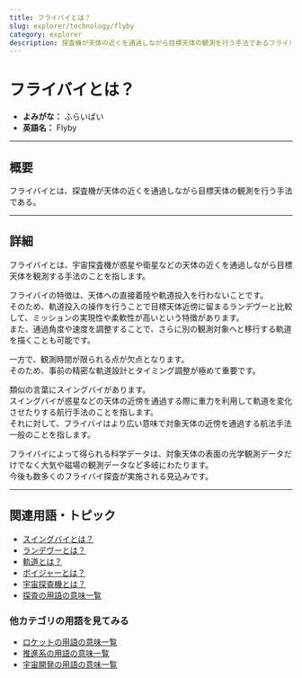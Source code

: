 ```yaml
---
title: フライバイとは？
slug: explorer/technology/flyby
category: explorer
description: 探査機が天体の近くを通過しながら目標天体の観測を行う手法であるフライバイの意味・定義・内容について解説します。  
---
```



<Head>
  <script type="application/ld+json">
    {`{
      "@context": "https://schema.org",
      "@type": "DefinedTerm",
      "name": "フライバイ",
      "inDefinedTermSet": "https://www.space-portal.org",
      "termCode": "explorer/technology/flyby",
      "description": "探査機が天体の近くを通過しながら目標天体の観測を行う手法であるフライバイの意味・定義・内容について解説します。  ",
      "url": "https://www.space-portal.org/docs/explorer/technology/flyby"
    }`}
  </script>
</Head>

# フライバイとは？

- **よみがな：** ふらいばい  
- **英語名：** Flyby  

---

## 概要

フライバイとは、探査機が天体の近くを通過しながら目標天体の観測を行う手法である。  

---

## 詳細

フライバイとは、宇宙探査機が惑星や衛星などの天体の近くを通過しながら目標天体を観測する手法のことを指します。  

フライバイの特徴は、天体への直接着陸や軌道投入を行わないことです。  
そのため、軌道投入の操作を行うことで目標天体近傍に留まるランデヴーと比較して、ミッションの実現性や柔軟性が高いという特徴があります。  
また、通過角度や速度を調整することで、さらに別の観測対象へと移行する軌道を描くことも可能です。  

一方で、観測時間が限られる点が欠点となります。  
そのため、事前の精密な軌道設計とタイミング調整が極めて重要です。  

類似の言葉にスイングバイがあります。  
スイングバイが惑星などの天体の近傍を通過する際に重力を利用して軌道を変化させたりする航行手法のことを指します。  
それに対して、フライバイはより広い意味で対象天体の近傍を通過する航法手法一般のことを指します。  

フライバイによって得られる科学データは、対象天体の表面の光学観測データだけでなく大気や磁場の観測データなど多岐にわたります。  
今後も数多くのフライバイ探査が実施される見込みです。  

---

## 関連用語・トピック

- [スイングバイとは？](docs/explorer/technology/swingby)
- [ランデヴーとは？](docs/explorer/technology/rendezvous)
- [軌道とは？](docs/orbit/orbit)
- [ボイジャーとは？](docs/explorer/mission/voyager)
- [宇宙探査機とは？](docs/explorer/space-probe)
- [探査の用語の意味一覧](docs/category/explorer)

### 他カテゴリの用語を見てみる
- [ロケットの用語の意味一覧](docs/category/rocket)
- [推進系の用語の意味一覧](docs/category/propulsion)
- [宇宙開発の用語の意味一覧](docs/category/glossary)